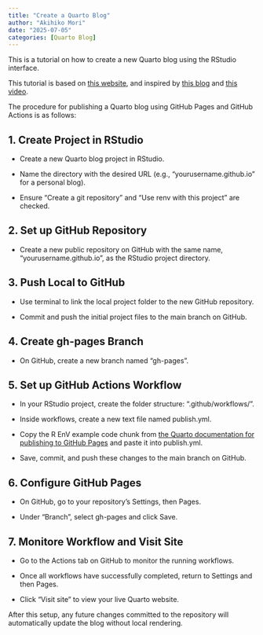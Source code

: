 ```yaml
---
title: "Create a Quarto Blog"
author: "Akihiko Mori"
date: "2025-07-05"
categories: [Quarto Blog]
---
```


This is a tutorial on how to create a new Quarto blog using the RStudio interface.

This tutorial is based on [this website](https://quarto.org/docs/publishing/), and inspired by [this blog](https://lab-notes.hakyimlab.org/post/2023-09-15-howto-blog/#create-a-new-post) and [this video](https://www.youtube.com/watch?v=arzBRW5XIkg).

The procedure for publishing a Quarto blog using GitHub Pages and GitHub Actions is as follows:

## 1. Create Project in RStudio

-   Create a new Quarto blog project in RStudio.

-   Name the directory with the desired URL (e.g., "yourusername.github.io" for a personal blog).

-   Ensure "Create a git repository" and "Use renv with this project" are checked.

## 2. Set up GitHub Repository

-   Create a new public repository on GitHub with the same name, "yourusername.github.io", as the RStudio project directory.

## 3. Push Local to GitHub

-   Use terminal to link the local project folder to the new GitHub repository.

-   Commit and push the initial project files to the main branch on GitHub.

## 4. Create gh-pages Branch

-   On GitHub, create a new branch named "gh-pages".

## 5. Set up GitHub Actions Workflow

-   In your RStudio project, create the folder structure: ".github/workflows/".

-   Inside workflows, create a new text file named publish.yml.

-   Copy the R EnV example code chunk from [the Quarto documentation for publishing to GitHub Pages](https://quarto.org/docs/publishing/gi...) and paste it into publish.yml.

-   Save, commit, and push these changes to the main branch on GitHub.

## 6. Configure GitHub Pages

-   On GitHub, go to your repository's Settings, then Pages.

-   Under "Branch", select gh-pages and click Save.

## 7. Monitore Workflow and Visit Site

-   Go to the Actions tab on GitHub to monitor the running workflows.

-   Once all workflows have successfully completed, return to Settings and then Pages.

-   Click "Visit site" to view your live Quarto website.

After this setup, any future changes committed to the repository will automatically update the blog without local rendering.